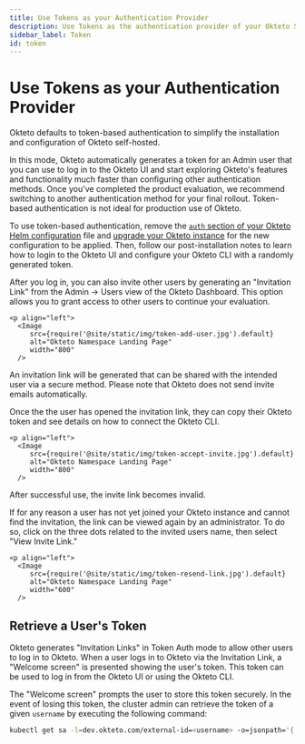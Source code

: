 ```yaml
---
title: Use Tokens as your Authentication Provider
description: Use Tokens as the authentication provider of your Okteto Self-hosted instance
sidebar_label: Token
id: token
---
```



# Use Tokens as your Authentication Provider

Okteto defaults to token-based authentication to simplify the installation and configuration of Okteto self-hosted.

In this mode, Okteto automatically generates a token for an Admin user that you can use to log in to the Okteto UI and start exploring Okteto's features and functionality much faster than configuring other authentication methods.
Once you've completed the product evaluation, we recommend switching to another authentication method for your final rollout. Token-based authentication is not ideal for production use of Okteto.

To use token-based authentication, remove the [`auth` section of your Okteto Helm configuration](self-hosted/helm-configuration.mdx#auth) file and [upgrade your Okteto instance](self-hosted/manage/upgrade.mdx) for the new configuration to be applied.
Then, follow our post-installation notes to learn how to login to the Okteto UI and configure your Okteto CLI with a randomly generated token.

After you log in, you can also invite other users by generating an "Invitation Link" from the Admin -> Users view of the Okteto Dashboard.
This option allows you to grant access to other users to continue your evaluation.

    <p align="left">
      <Image
         src={require('@site/static/img/token-add-user.jpg').default}
         alt="Okteto Namespace Landing Page"
         width="800"
      />
   </p>

An invitation link will be generated that can be shared with the intended user via a secure method. Please note that Okteto does not send invite emails automatically.

Once the the user has opened the invitation link, they can copy their Okteto token and see details on how to connect the Okteto CLI.

    <p align="left">
      <Image
         src={require('@site/static/img/token-accept-invite.jpg').default}
         alt="Okteto Namespace Landing Page"
         width="800"
      />
   </p>

After successful use, the invite link becomes invalid.

If for any reason a user has not yet joined your Okteto instance and cannot find the invitation, the link can be viewed again by an administrator. To do so, click on the three dots related to the invited users name, then select "View Invite Link."

    <p align="left">
      <Image
         src={require('@site/static/img/token-resend-link.jpg').default}
         alt="Okteto Namespace Landing Page"
         width="600"
      />
   </p>


## Retrieve a User's Token

Okteto generates "Invitation Links" in Token Auth mode to allow other users to log in to Okteto.
When a user logs in to Okteto via the Invitation Link, a "Welcome screen" is presented showing the user's token.
This token can be used to log in from the Okteto UI or using the Okteto CLI.

The "Welcome screen" prompts the user to store this token securely.
In the event of losing this token, the cluster admin can retrieve the token of a given `username` by executing the following command:

```bash
kubectl get sa -l=dev.okteto.com/external-id=<username> -o=jsonpath='{.items[0].metadata.labels.dev\.okteto\.com/token}'
```
